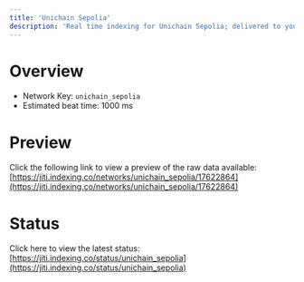 ```yaml
---
title: 'Unichain Sepolia'
description: 'Real time indexing for Unichain Sepolia; delivered to you'
---
```


# Overview
- Network Key: `unichain_sepolia`
- Estimated beat time: 1000 ms

# Preview
Click the following link to view a preview of the raw data available: [https://jiti.indexing.co/networks/unichain_sepolia/17622864](https://jiti.indexing.co/networks/unichain_sepolia/17622864)

# Status
Click here to view the latest status: [https://jiti.indexing.co/status/unichain_sepolia](https://jiti.indexing.co/status/unichain_sepolia)

